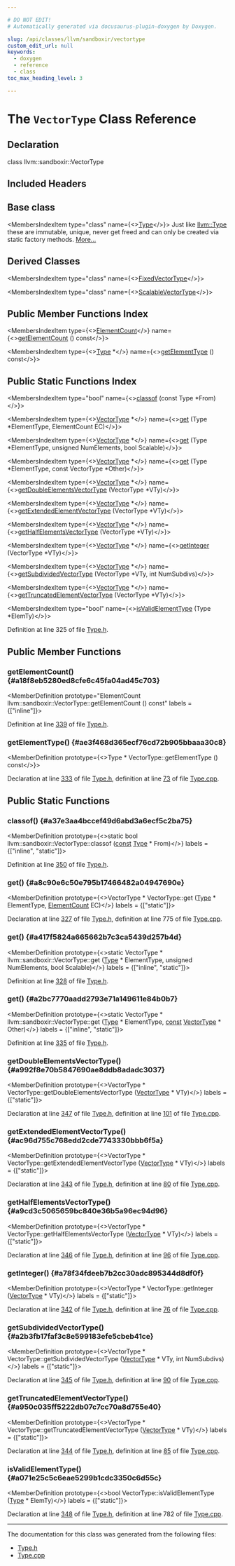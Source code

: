 ```yaml
---

# DO NOT EDIT!
# Automatically generated via docusaurus-plugin-doxygen by Doxygen.

slug: /api/classes/llvm/sandboxir/vectortype
custom_edit_url: null
keywords:
  - doxygen
  - reference
  - class
toc_max_heading_level: 3

---
```





# The `VectorType` Class Reference

<DoxygenPage pluginConfig={pluginConfig}>



## Declaration

<CodeBlock>class llvm::sandboxir::VectorType</CodeBlock>

## Included Headers

<IncludesList>
<IncludesListItem
  filePath="llvm/SandboxIR/Type.h"
  permalink="/docs/api/files/include/include/llvm/include/llvm/sandboxir/type-h"
  isLocal="true" />
</IncludesList>

## Base class

<MembersIndex>

<MembersIndexItem
  type="class"
  name={<><a href="/docs/api/classes/llvm/sandboxir/type">Type</a></>}>
Just like <a href="/docs/api/classes/llvm/type">llvm::Type</a> these are immutable, unique, never get freed and can only be created via static factory methods. <a href="/docs/api/classes/llvm/sandboxir/type/#details">More...</a>
</MembersIndexItem>

</MembersIndex>

## Derived Classes

<MembersIndex>

<MembersIndexItem
  type="class"
  name={<><a href="/docs/api/classes/llvm/sandboxir/fixedvectortype">FixedVectorType</a></>}>
</MembersIndexItem>

<MembersIndexItem
  type="class"
  name={<><a href="/docs/api/classes/llvm/sandboxir/scalablevectortype">ScalableVectorType</a></>}>
</MembersIndexItem>

</MembersIndex>

## Public Member Functions Index

<MembersIndex>

<MembersIndexItem
  type={<><a href="/docs/api/classes/llvm/elementcount">ElementCount</a></>}
  name={<><a href="#a18f8eb5280ed8cfe6c45fa04ad45c703">getElementCount</a> () const</>}>
</MembersIndexItem>

<MembersIndexItem
  type={<><a href="/docs/api/classes/llvm/sandboxir/type">Type</a> &#42;</>}
  name={<><a href="#ae3f468d365ecf76cd72b905bbaaa30c8">getElementType</a> () const</>}>
</MembersIndexItem>

</MembersIndex>

## Public Static Functions Index

<MembersIndex>

<MembersIndexItem
  type="bool"
  name={<><a href="#a37e3aa4bccef49d6abd3a6ecf5c2ba75">classof</a> (const Type &#42;From)</>}>
</MembersIndexItem>

<MembersIndexItem
  type={<><a href="/docs/api/classes/llvm/sandboxir/vectortype">VectorType</a> &#42;</>}
  name={<><a href="#a8c90e6c50e795b17466482a04947690e">get</a> (Type &#42;ElementType, ElementCount EC)</>}>
</MembersIndexItem>

<MembersIndexItem
  type={<><a href="/docs/api/classes/llvm/sandboxir/vectortype">VectorType</a> &#42;</>}
  name={<><a href="#a417f5824a665662b7c3ca5439d257b4d">get</a> (Type &#42;ElementType, unsigned NumElements, bool Scalable)</>}>
</MembersIndexItem>

<MembersIndexItem
  type={<><a href="/docs/api/classes/llvm/sandboxir/vectortype">VectorType</a> &#42;</>}
  name={<><a href="#a2bc7770aadd2793e71a149611e84b0b7">get</a> (Type &#42;ElementType, const VectorType &#42;Other)</>}>
</MembersIndexItem>

<MembersIndexItem
  type={<><a href="/docs/api/classes/llvm/sandboxir/vectortype">VectorType</a> &#42;</>}
  name={<><a href="#a992f8e70b5847690ae8ddb8adadc3037">getDoubleElementsVectorType</a> (VectorType &#42;VTy)</>}>
</MembersIndexItem>

<MembersIndexItem
  type={<><a href="/docs/api/classes/llvm/sandboxir/vectortype">VectorType</a> &#42;</>}
  name={<><a href="#ac96d755c768edd2cde7743330bbb6f5a">getExtendedElementVectorType</a> (VectorType &#42;VTy)</>}>
</MembersIndexItem>

<MembersIndexItem
  type={<><a href="/docs/api/classes/llvm/sandboxir/vectortype">VectorType</a> &#42;</>}
  name={<><a href="#a9cd3c5065659bc840e36b5a96ec94d96">getHalfElementsVectorType</a> (VectorType &#42;VTy)</>}>
</MembersIndexItem>

<MembersIndexItem
  type={<><a href="/docs/api/classes/llvm/sandboxir/vectortype">VectorType</a> &#42;</>}
  name={<><a href="#a78f34fdeeb7b2cc30adc895344d8df0f">getInteger</a> (VectorType &#42;VTy)</>}>
</MembersIndexItem>

<MembersIndexItem
  type={<><a href="/docs/api/classes/llvm/sandboxir/vectortype">VectorType</a> &#42;</>}
  name={<><a href="#a2b3fb17faf3c8e599183efe5cbeb41ce">getSubdividedVectorType</a> (VectorType &#42;VTy, int NumSubdivs)</>}>
</MembersIndexItem>

<MembersIndexItem
  type={<><a href="/docs/api/classes/llvm/sandboxir/vectortype">VectorType</a> &#42;</>}
  name={<><a href="#a950c035ff5222db07c7cc70a8d755e40">getTruncatedElementVectorType</a> (VectorType &#42;VTy)</>}>
</MembersIndexItem>

<MembersIndexItem
  type="bool"
  name={<><a href="#a071e25c5c6eae5299b1cdc3350c6d55c">isValidElementType</a> (Type &#42;ElemTy)</>}>
</MembersIndexItem>

</MembersIndex>


Definition at line 325 of file <a href="/docs/api/files/include/include/llvm/include/llvm/sandboxir/type-h">Type.h</a>.

<SectionDefinition>

## Public Member Functions

### getElementCount() {#a18f8eb5280ed8cfe6c45fa04ad45c703}

<MemberDefinition
  prototype="ElementCount llvm::sandboxir::VectorType::getElementCount () const"
  labels = {["inline"]}>

Definition at line <a href="/docs/api/files/include/include/llvm/include/llvm/sandboxir/type-h/#l00339">339</a> of file <a href="/docs/api/files/include/include/llvm/include/llvm/sandboxir/type-h">Type.h</a>.
</MemberDefinition>

### getElementType() {#ae3f468d365ecf76cd72b905bbaaa30c8}

<MemberDefinition
  prototype={<>Type &#42; VectorType::getElementType () const</>}>

Declaration at line <a href="/docs/api/files/include/include/llvm/include/llvm/sandboxir/type-h/#l00333">333</a> of file <a href="/docs/api/files/include/include/llvm/include/llvm/sandboxir/type-h">Type.h</a>, definition at line <a href="/docs/api/files/lib/lib/sandboxir/type-cpp/#l00073">73</a> of file <a href="/docs/api/files/lib/lib/sandboxir/type-cpp">Type.cpp</a>.
</MemberDefinition>

</SectionDefinition>

<SectionDefinition>

## Public Static Functions

### classof() {#a37e3aa4bccef49d6abd3a6ecf5c2ba75}

<MemberDefinition
  prototype={<>static bool llvm::sandboxir::VectorType::classof (<a href="/docs/api/files/lib/lib/target/lib/target/aarch64/aarch64promoteconstant-cpp/#a90f8350fecae261c25be85d38b451bff">const</a> <a href="/docs/api/classes/llvm/sandboxir/type">Type</a> &#42; From)</>}
  labels = {["inline", "static"]}>

Definition at line <a href="/docs/api/files/include/include/llvm/include/llvm/sandboxir/type-h/#l00350">350</a> of file <a href="/docs/api/files/include/include/llvm/include/llvm/sandboxir/type-h">Type.h</a>.
</MemberDefinition>

### get() {#a8c90e6c50e795b17466482a04947690e}

<MemberDefinition
  prototype={<>VectorType &#42; VectorType::get (<a href="/docs/api/classes/llvm/sandboxir/type">Type</a> &#42; ElementType, <a href="/docs/api/classes/llvm/elementcount">ElementCount</a> EC)</>}
  labels = {["static"]}>

Declaration at line <a href="/docs/api/files/include/include/llvm/include/llvm/sandboxir/type-h/#l00327">327</a> of file <a href="/docs/api/files/include/include/llvm/include/llvm/sandboxir/type-h">Type.h</a>, definition at line 775 of file <a href="/docs/api/files/lib/lib/sandboxir/type-cpp">Type.cpp</a>.
</MemberDefinition>

### get() {#a417f5824a665662b7c3ca5439d257b4d}

<MemberDefinition
  prototype={<>static VectorType &#42; llvm::sandboxir::VectorType::get (<a href="/docs/api/classes/llvm/sandboxir/type">Type</a> &#42; ElementType, unsigned NumElements, bool Scalable)</>}
  labels = {["inline", "static"]}>

Definition at line <a href="/docs/api/files/include/include/llvm/include/llvm/sandboxir/type-h/#l00328">328</a> of file <a href="/docs/api/files/include/include/llvm/include/llvm/sandboxir/type-h">Type.h</a>.
</MemberDefinition>

### get() {#a2bc7770aadd2793e71a149611e84b0b7}

<MemberDefinition
  prototype={<>static VectorType &#42; llvm::sandboxir::VectorType::get (<a href="/docs/api/classes/llvm/sandboxir/type">Type</a> &#42; ElementType, <a href="/docs/api/files/lib/lib/target/lib/target/aarch64/aarch64promoteconstant-cpp/#a90f8350fecae261c25be85d38b451bff">const</a> <a href="/docs/api/classes/llvm/sandboxir/vectortype">VectorType</a> &#42; Other)</>}
  labels = {["inline", "static"]}>

Definition at line <a href="/docs/api/files/include/include/llvm/include/llvm/sandboxir/type-h/#l00335">335</a> of file <a href="/docs/api/files/include/include/llvm/include/llvm/sandboxir/type-h">Type.h</a>.
</MemberDefinition>

### getDoubleElementsVectorType() {#a992f8e70b5847690ae8ddb8adadc3037}

<MemberDefinition
  prototype={<>VectorType &#42; VectorType::getDoubleElementsVectorType (<a href="/docs/api/classes/llvm/sandboxir/vectortype">VectorType</a> &#42; VTy)</>}
  labels = {["static"]}>

Declaration at line <a href="/docs/api/files/include/include/llvm/include/llvm/sandboxir/type-h/#l00347">347</a> of file <a href="/docs/api/files/include/include/llvm/include/llvm/sandboxir/type-h">Type.h</a>, definition at line <a href="/docs/api/files/lib/lib/sandboxir/type-cpp/#l00101">101</a> of file <a href="/docs/api/files/lib/lib/sandboxir/type-cpp">Type.cpp</a>.
</MemberDefinition>

### getExtendedElementVectorType() {#ac96d755c768edd2cde7743330bbb6f5a}

<MemberDefinition
  prototype={<>VectorType &#42; VectorType::getExtendedElementVectorType (<a href="/docs/api/classes/llvm/sandboxir/vectortype">VectorType</a> &#42; VTy)</>}
  labels = {["static"]}>

Declaration at line <a href="/docs/api/files/include/include/llvm/include/llvm/sandboxir/type-h/#l00343">343</a> of file <a href="/docs/api/files/include/include/llvm/include/llvm/sandboxir/type-h">Type.h</a>, definition at line <a href="/docs/api/files/lib/lib/sandboxir/type-cpp/#l00080">80</a> of file <a href="/docs/api/files/lib/lib/sandboxir/type-cpp">Type.cpp</a>.
</MemberDefinition>

### getHalfElementsVectorType() {#a9cd3c5065659bc840e36b5a96ec94d96}

<MemberDefinition
  prototype={<>VectorType &#42; VectorType::getHalfElementsVectorType (<a href="/docs/api/classes/llvm/sandboxir/vectortype">VectorType</a> &#42; VTy)</>}
  labels = {["static"]}>

Declaration at line <a href="/docs/api/files/include/include/llvm/include/llvm/sandboxir/type-h/#l00346">346</a> of file <a href="/docs/api/files/include/include/llvm/include/llvm/sandboxir/type-h">Type.h</a>, definition at line <a href="/docs/api/files/lib/lib/sandboxir/type-cpp/#l00096">96</a> of file <a href="/docs/api/files/lib/lib/sandboxir/type-cpp">Type.cpp</a>.
</MemberDefinition>

### getInteger() {#a78f34fdeeb7b2cc30adc895344d8df0f}

<MemberDefinition
  prototype={<>VectorType &#42; VectorType::getInteger (<a href="/docs/api/classes/llvm/sandboxir/vectortype">VectorType</a> &#42; VTy)</>}
  labels = {["static"]}>

Declaration at line <a href="/docs/api/files/include/include/llvm/include/llvm/sandboxir/type-h/#l00342">342</a> of file <a href="/docs/api/files/include/include/llvm/include/llvm/sandboxir/type-h">Type.h</a>, definition at line <a href="/docs/api/files/lib/lib/sandboxir/type-cpp/#l00076">76</a> of file <a href="/docs/api/files/lib/lib/sandboxir/type-cpp">Type.cpp</a>.
</MemberDefinition>

### getSubdividedVectorType() {#a2b3fb17faf3c8e599183efe5cbeb41ce}

<MemberDefinition
  prototype={<>VectorType &#42; VectorType::getSubdividedVectorType (<a href="/docs/api/classes/llvm/sandboxir/vectortype">VectorType</a> &#42; VTy, int NumSubdivs)</>}
  labels = {["static"]}>

Declaration at line <a href="/docs/api/files/include/include/llvm/include/llvm/sandboxir/type-h/#l00345">345</a> of file <a href="/docs/api/files/include/include/llvm/include/llvm/sandboxir/type-h">Type.h</a>, definition at line <a href="/docs/api/files/lib/lib/sandboxir/type-cpp/#l00090">90</a> of file <a href="/docs/api/files/lib/lib/sandboxir/type-cpp">Type.cpp</a>.
</MemberDefinition>

### getTruncatedElementVectorType() {#a950c035ff5222db07c7cc70a8d755e40}

<MemberDefinition
  prototype={<>VectorType &#42; VectorType::getTruncatedElementVectorType (<a href="/docs/api/classes/llvm/sandboxir/vectortype">VectorType</a> &#42; VTy)</>}
  labels = {["static"]}>

Declaration at line <a href="/docs/api/files/include/include/llvm/include/llvm/sandboxir/type-h/#l00344">344</a> of file <a href="/docs/api/files/include/include/llvm/include/llvm/sandboxir/type-h">Type.h</a>, definition at line <a href="/docs/api/files/lib/lib/sandboxir/type-cpp/#l00085">85</a> of file <a href="/docs/api/files/lib/lib/sandboxir/type-cpp">Type.cpp</a>.
</MemberDefinition>

### isValidElementType() {#a071e25c5c6eae5299b1cdc3350c6d55c}

<MemberDefinition
  prototype={<>bool VectorType::isValidElementType (<a href="/docs/api/classes/llvm/sandboxir/type">Type</a> &#42; ElemTy)</>}
  labels = {["static"]}>

Declaration at line <a href="/docs/api/files/include/include/llvm/include/llvm/sandboxir/type-h/#l00348">348</a> of file <a href="/docs/api/files/include/include/llvm/include/llvm/sandboxir/type-h">Type.h</a>, definition at line 782 of file <a href="/docs/api/files/lib/lib/sandboxir/type-cpp">Type.cpp</a>.
</MemberDefinition>

</SectionDefinition>

<hr/>

The documentation for this class was generated from the following files:

<ul>
<li><a href="/docs/api/files/include/include/llvm/include/llvm/sandboxir/type-h">Type.h</a></li>
<li><a href="/docs/api/files/lib/lib/sandboxir/type-cpp">Type.cpp</a></li>
</ul>

</DoxygenPage>
